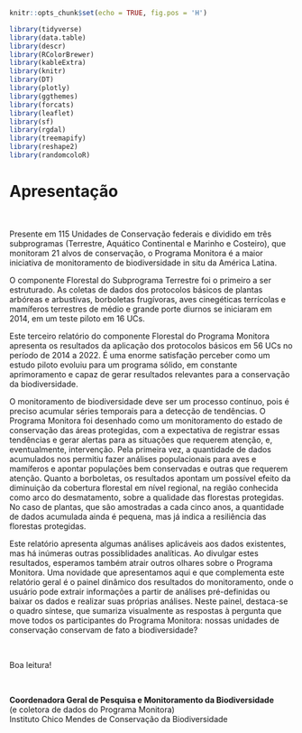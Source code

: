 \pagestyle{plain}

```r
knitr::opts_chunk$set(echo = TRUE, fig.pos = 'H')
```


```r

library(tidyverse)
library(data.table)
library(descr)
library(RColorBrewer)
library(kableExtra)
library(knitr)
library(DT)
library(plotly)
library(ggthemes)
library(forcats)
library(leaflet)
library(sf)
library(rgdal)
library(treemapify)
library(reshape2)
library(randomcoloR)
```

# Apresentação {#apresentacao .unnumbered}

</br>


Presente em 115 Unidades de Conservação federais e dividido em três subprogramas (Terrestre, Aquático Continental e Marinho e Costeiro), que monitoram 21 alvos de conservação, o Programa Monitora é a maior iniciativa de monitoramento de biodiversidade in situ da América Latina.   

O componente Florestal do Subprograma Terrestre foi o primeiro a ser estruturado. As coletas de dados dos protocolos básicos de plantas arbóreas e arbustivas, borboletas frugívoras, aves cinegéticas terrícolas e mamíferos terrestres de médio e grande porte diurnos se iniciaram em 2014, em um teste piloto em 16 UCs.  

Este terceiro relatório do componente Florestal do Programa Monitora apresenta os resultados da aplicação dos protocolos básicos em 56 UCs no período de 2014 a 2022. É uma enorme satisfação perceber como um estudo piloto evoluiu para um programa sólido, em constante aprimoramento e capaz de gerar resultados relevantes para a conservação da biodiversidade.  

O monitoramento de biodiversidade deve ser um processo contínuo, pois é preciso acumular séries temporais para a detecção de tendências. O Programa Monitora foi desenhado como um monitoramento do estado de conservação das áreas protegidas, com a expectativa de registrar essas tendências e gerar alertas para as situações que requerem atenção, e, eventualmente, intervenção. Pela primeira vez, a quantidade de dados acumulados nos permitiu fazer análises populacionais para aves e mamíferos e apontar populações bem conservadas e outras que requerem atenção. Quanto a borboletas, os resultados apontam um possível efeito da diminuição da cobertura florestal em nível regional, na região conhecida como arco do desmatamento, sobre a qualidade das florestas protegidas. No caso de plantas, que são amostradas a cada cinco anos, a quantidade de dados acumulada ainda é pequena, mas já indica a resiliência das florestas protegidas.  

Este relatório apresenta algumas análises aplicáveis aos dados existentes, mas há inúmeras outras possiblidades analíticas. Ao divulgar estes resultados, esperamos também atrair outros olhares sobre o Programa Monitora. Uma novidade que apresentamos aqui e que complementa este relatório geral é o painel dinâmico dos resultados do monitoramento, onde o usuário pode extrair informações a partir de análises pré-definidas ou baixar os dados e realizar suas próprias análises. Neste painel, destaca-se o quadro síntese, que sumariza visualmente as respostas à pergunta que move todos os participantes do Programa Monitora: nossas unidades de conservação conservam de fato a biodiversidade?  
 
</br>

Boa leitura!  

</br>

**Coordenadora Geral de Pesquisa e Monitoramento da Biodiversidade**   
  (e coletora de dados do Programa Monitora)  
Instituto Chico Mendes de Conservação da Biodiversidade 

</br>
  
 